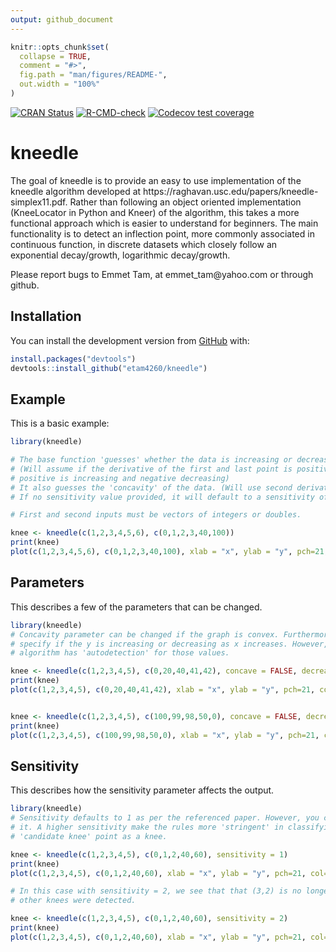 ```yaml
---
output: github_document
---
```


<!-- README.md is generated from README.Rmd. Please edit that file -->

```r
knitr::opts_chunk$set(
  collapse = TRUE,
  comment = "#>",
  fig.path = "man/figures/README-",
  out.width = "100%"
)
```


<!-- badges: start -->
[![CRAN Status](https://www.r-pkg.org/badges/version/pkgdown)](https://cran.r-project.org/package=pkgdown){.pkgdown-release}
[![R-CMD-check](https://github.com/r-lib/pkgdown/workflows/R-CMD-check/badge.svg)](https://github.com/r-lib/pkgdown/actions){.pkgdown-devel}
[![Codecov test coverage](https://codecov.io/gh/r-lib/pkgdown/branch/main/graph/badge.svg)](https://app.codecov.io/gh/r-lib/pkgdown?branch=main)
<!-- badges: end -->


# kneedle

<!-- badges: start -->
<!-- badges: end -->

The goal of kneedle is to provide an easy to use implementation of the kneedle 
algorithm developed at https://raghavan.usc.edu/papers/kneedle-simplex11.pdf. Rather than
following an object oriented implementation (KneeLocator in Python and Kneer) of the
algorithm, this takes a more functional approach which is easier to understand
for beginners. The main functionality is to detect an inflection point, 
more commonly associated in continuous function, in discrete datasets which closely
follow an exponential decay/growth, logarithmic decay/growth.

Please report bugs to Emmet Tam, at emmet_tam@yahoo.com or through github.

## Installation

You can install the development version from [GitHub](https://github.com/) with:

``` r
install.packages("devtools")
devtools::install_github("etam4260/kneedle")
```
## Example

This is a basic example:

```r
library(kneedle)

# The base function 'guesses' whether the data is increasing or decreasing.
# (Will assume if the derivative of the first and last point is positive or negative:
# positive is increasing and negative decreasing)
# It also guesses the 'concavity' of the data. (Will use second derivative calculations)
# If no sensitivity value provided, it will default to a sensitivity of 1. 

# First and second inputs must be vectors of integers or doubles.

knee <- kneedle(c(1,2,3,4,5,6), c(0,1,2,3,40,100))
print(knee)
plot(c(1,2,3,4,5,6), c(0,1,2,3,40,100), xlab = "x", ylab = "y", pch=21, col="blue", bg="lightblue", type = "b")
```

## Parameters
This describes a few of the parameters that can be changed.

```r
library(kneedle)
# Concavity parameter can be changed if the graph is convex. Furthermore, you 
# specify if the y is increasing or decreasing as x increases. However, the
# algorithm has 'autodetection' for those values.

knee <- kneedle(c(1,2,3,4,5), c(0,20,40,41,42), concave = FALSE, decreasing = FALSE)
print(knee)
plot(c(1,2,3,4,5), c(0,20,40,41,42), xlab = "x", ylab = "y", pch=21, col="blue", bg="lightblue", type = "b")


knee <- kneedle(c(1,2,3,4,5), c(100,99,98,50,0), concave = FALSE, decreasing = TRUE)
print(knee)
plot(c(1,2,3,4,5), c(100,99,98,50,0), xlab = "x", ylab = "y", pch=21, col="blue", bg="lightblue", type = "b")
```


## Sensitivity
This describes how the sensitivity parameter affects the output.

```r
library(kneedle)
# Sensitivity defaults to 1 as per the referenced paper. However, you can adjust 
# it. A higher sensitivity make the rules more 'stringent' in classifying a 
# 'candidate knee' point as a knee. 

knee <- kneedle(c(1,2,3,4,5), c(0,1,2,40,60), sensitivity = 1)
print(knee)
plot(c(1,2,3,4,5), c(0,1,2,40,60), xlab = "x", ylab = "y", pch=21, col="blue", bg="lightblue", type = "b")

# In this case with sensitivity = 2, we see that that (3,2) is no longer considered a knee point. No
# other knees were detected.

knee <- kneedle(c(1,2,3,4,5), c(0,1,2,40,60), sensitivity = 2)
print(knee)
plot(c(1,2,3,4,5), c(0,1,2,40,60), xlab = "x", ylab = "y", pch=21, col="blue", bg="lightblue", type = "b")
```
